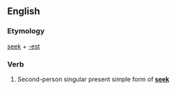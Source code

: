 ==English==

===Etymology===
[[seek]] + [[-est]]

===Verb===
{{en-verb form}}

# {{context|archaic|lang=en}} Second-person singular present simple form of '''[[seek]]'''